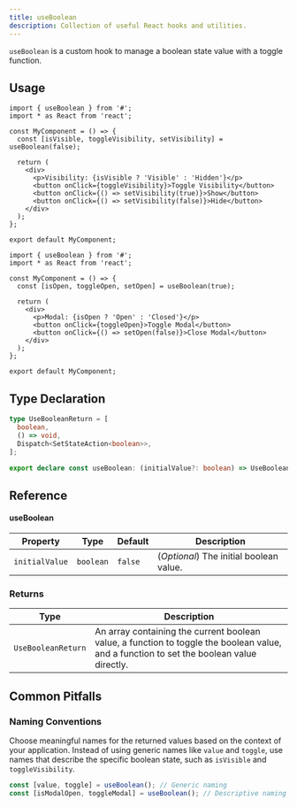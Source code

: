 ```yaml
---
title: useBoolean
description: Collection of useful React hooks and utilities.
---
```


`useBoolean` is a custom hook to manage a boolean state value with a toggle function.

## Usage

```tsx
import { useBoolean } from '#';
import * as React from 'react';

const MyComponent = () => {
  const [isVisible, toggleVisibility, setVisibility] = useBoolean(false);

  return (
    <div>
      <p>Visibility: {isVisible ? 'Visible' : 'Hidden'}</p>
      <button onClick={toggleVisibility}>Toggle Visibility</button>
      <button onClick={() => setVisibility(true)}>Show</button>
      <button onClick={() => setVisibility(false)}>Hide</button>
    </div>
  );
};

export default MyComponent;
```

```tsx
import { useBoolean } from '#';
import * as React from 'react';

const MyComponent = () => {
  const [isOpen, toggleOpen, setOpen] = useBoolean(true);

  return (
    <div>
      <p>Modal: {isOpen ? 'Open' : 'Closed'}</p>
      <button onClick={toggleOpen}>Toggle Modal</button>
      <button onClick={() => setOpen(false)}>Close Modal</button>
    </div>
  );
};

export default MyComponent;
```

## Type Declaration

```ts
type UseBooleanReturn = [
  boolean,
  () => void,
  Dispatch<SetStateAction<boolean>>,
];

export declare const useBoolean: (initialValue?: boolean) => UseBooleanReturn;
```

## Reference

#### useBoolean

| Property       | Type      | Default | Description                             |
| -------------- | --------- | ------- | --------------------------------------- |
| `initialValue` | `boolean` | `false` | (_Optional_) The initial boolean value. |

### Returns

| Type               | Description                                                                                                                              |
| ------------------ | ---------------------------------------------------------------------------------------------------------------------------------------- |
| `UseBooleanReturn` | An array containing the current boolean value, a function to toggle the boolean value, and a function to set the boolean value directly. |

## Common Pitfalls

### Naming Conventions

Choose meaningful names for the returned values based on the context of your application. Instead of using generic names like `value` and `toggle`, use names that describe the specific boolean state, such as `isVisible` and `toggleVisibility`.

```ts
const [value, toggle] = useBoolean(); // Generic naming
const [isModalOpen, toggleModal] = useBoolean(); // Descriptive naming
```